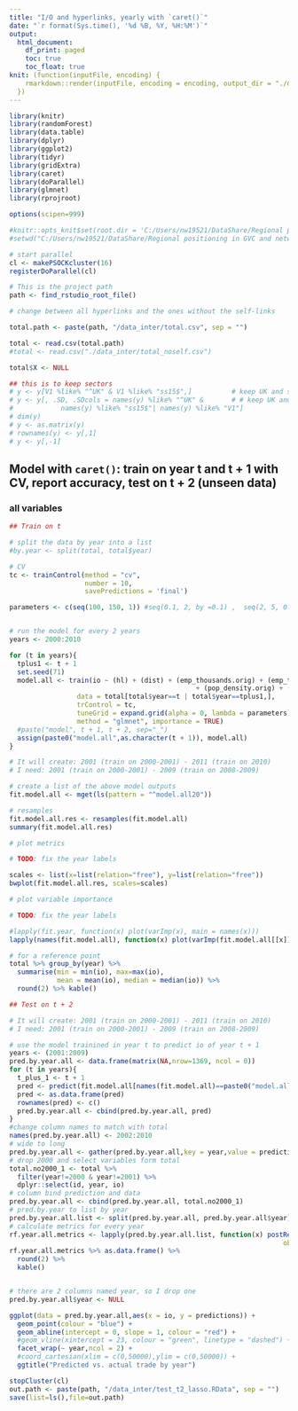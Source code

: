 ```yaml
---
title: "I/O and hyperlinks, yearly with `caret()`"
date: "`r format(Sys.time(), '%d %B, %Y, %H:%M')`"
output: 
  html_document:
    df_print: paged
    toc: true
    toc_float: true
knit: (function(inputFile, encoding) {
    rmarkdown::render(inputFile, encoding = encoding, output_dir = "./outputs")
  })
---
```

  
```r
library(knitr)
library(randomForest)
library(data.table)
library(dplyr)
library(ggplot2)
library(tidyr)
library(gridExtra)
library(caret)
library(doParallel)
library(glmnet)
library(rprojroot)

options(scipen=999)

#knitr::opts_knit$set(root.dir = 'C:/Users/nw19521/DataShare/Regional positioning in GVC and networks (Andre Carrascal Incera)')
#setwd("C:/Users/nw19521/DataShare/Regional positioning in GVC and networks (Andre Carrascal Incera)")

# start parallel
cl <- makePSOCKcluster(16)
registerDoParallel(cl)

# This is the project path
path <- find_rstudio_root_file()
```


```r
# change between all hyperlinks and the ones without the self-links

total.path <- paste(path, "/data_inter/total.csv", sep = "")

total <- read.csv(total.path)
#total <- read.csv("./data_inter/total_noself.csv")

total$X <- NULL

## this is to keep sectors
# y <- y[V1 %like% "^UK" & V1 %like% "ss15$",]          # keep UK and ss15 rows
# y <- y[, .SD, .SDcols = names(y) %like% "^UK" &       # # keep UK and ss15 columns
#            names(y) %like% "ss15$"| names(y) %like% "V1"]
# dim(y)
# y <- as.matrix(y)
# rownames(y) <- y[,1]
# y <- y[,-1]
```

## Model with `caret()`: train on year t and t + 1 with CV, report accuracy, test on t + 2 (unseen data)
### all variables

```r

## Train on t

# split the data by year into a list
#by.year <- split(total, total$year)

# CV
tc <- trainControl(method = "cv",
                   number = 10,
                   savePredictions = 'final')

parameters <- c(seq(100, 150, 1)) #seq(0.1, 2, by =0.1) ,  seq(2, 5, 0.5) ,


# run the model for every 2 years
years <- 2000:2010

for (t in years){
  tplus1 <- t + 1
  set.seed(71)
  model.all <- train(io ~ (hl) + (dist) + (emp_thousands.orig) + (emp_thousands.dest) + 
                                               + (pop_density.orig) + (pop_density.dest), 
                 data = total[total$year==t | total$year==tplus1,],
                 trControl = tc,
                 tuneGrid = expand.grid(alpha = 0, lambda = parameters),
                 method = "glmnet", importance = TRUE)
  #paste("model", t + 1, t + 2, sep="_")
  assign(paste0("model.all",as.character(t + 1)), model.all)
}

# It will create: 2001 (train on 2000-2001) - 2011 (train on 2010)
# I need: 2001 (train on 2000-2001) - 2009 (train on 2008-2009)

# create a list of the above model outputs
fit.model.all <- mget(ls(pattern = "^model.all20"))

# resamples
fit.model.all.res <- resamples(fit.model.all)
summary(fit.model.all.res)

# plot metrics

# TODO: fix the year labels

scales <- list(x=list(relation="free"), y=list(relation="free"))
bwplot(fit.model.all.res, scales=scales)

# plot variable importance

# TODO: fix the year labels
```

```r
#lapply(fit.year, function(x) plot(varImp(x), main = names(x)))
lapply(names(fit.model.all), function(x) plot(varImp(fit.model.all[[x]]), main=as.character(x)))
```

```r
# for a reference point
total %>% group_by(year) %>%
  summarise(min = min(io), max=max(io),
            mean = mean(io), median = median(io)) %>%
  round(2) %>% kable()

## Test on t + 2

# It will create: 2001 (train on 2000-2001) - 2011 (train on 2010)
# I need: 2001 (train on 2000-2001) - 2009 (train on 2008-2009)

# use the model trainined in year t to predict io of year t + 1
years <- (2001:2009)
pred.by.year.all <- data.frame(matrix(NA,nrow=1369, ncol = 0))
for (t in years){
  t_plus_1 <- t + 1
  pred <- predict(fit.model.all[names(fit.model.all)==paste0("model.all",t)], total[total$year==t_plus_1,])
  pred <- as.data.frame(pred)
  rownames(pred) <- c()
  pred.by.year.all <- cbind(pred.by.year.all, pred)
}
#change column names to match with total
names(pred.by.year.all) <- 2002:2010
# wide to long
pred.by.year.all <- gather(pred.by.year.all,key = year,value = predictions,1:9)
# drop 2000 and select variables form total
total.no2000_1 <- total %>% 
  filter(year!=2000 & year!=2001) %>% 
  dplyr::select(id, year, io)
# column bind prediction and data  
pred.by.year.all <- cbind(pred.by.year.all, total.no2000_1)
# pred.by.year to list by year
pred.by.year.all.list <- split(pred.by.year.all, pred.by.year.all$year)
# calculate metrics for every year
rf.year.all.metrics <- lapply(pred.by.year.all.list, function(x) postResample(pred = x$predictions,
                                                                     obs = x$io))
rf.year.all.metrics %>% as.data.frame() %>%
  round(2) %>%
  kable()


# there are 2 columns named year, so I drop one
pred.by.year.all$year <- NULL

ggplot(data = pred.by.year.all,aes(x = io, y = predictions)) +
  geom_point(colour = "blue") +
  geom_abline(intercept = 0, slope = 1, colour = "red") +
  #geom_vline(xintercept = 23, colour = "green", linetype = "dashed") +
  facet_wrap(~ year,ncol = 2) +
  #coord_cartesian(xlim = c(0,50000),ylim = c(0,50000)) +
  ggtitle("Predicted vs. actual trade by year")
```

```r
stopCluster(cl)
out.path <- paste(path, "/data_inter/test_t2_lasso.RData", sep = "")
save(list=ls(),file=out.path)
```